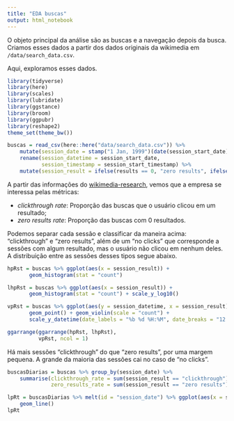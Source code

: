 ```yaml
---
title: "EDA buscas"
output: html_notebook
---
```


O objeto principal da análise são as buscas e a navegação depois da busca. Criamos esses dados a partir dos dados originais da wikimedia em `/data/search_data.csv`. 

Aqui, exploramos esses dados. 

```r
library(tidyverse)
library(here)
library(scales)
library(lubridate)
library(ggstance)
library(broom)
library(ggpubr)
library(reshape2)
theme_set(theme_bw())
```

```r
buscas = read_csv(here::here("data/search_data.csv")) %>% 
    mutate(session_date = stamp("1 Jan, 1999")(date(session_start_date))) %>% 
    rename(session_datetime = session_start_date,
           session_timestamp = session_start_timestamp) %>%
    mutate(session_result = ifelse(results == 0, "zero results", ifelse(num_clicks > 0, "clickthrough", "no clicks")))
```
A partir das informações do [wikimedia-research](https://github.com/wikimedia-research/Discovery-Hiring-Analyst-2016), vemos que a empresa se interessa pelas métricas:

- *clickthrough rate*: Proporção das buscas que o usuário clicou em um resultado;
- *zero results rate*: Proporção das buscas com 0 resultados.

Podemos separar cada sessão e classificar da maneira acima: "clickthrough" e "zero results", além de um "no clicks" que corresponde a sessões com algum resultado, mas o usuário não clicou em nenhum deles. A distribuição entre as sessões desses tipos segue abaixo.

```r
hpRst = buscas %>% ggplot(aes(x = session_result)) +
       geom_histogram(stat = "count")

lhpRst = buscas %>% ggplot(aes(x = session_result)) +
       geom_histogram(stat = "count") + scale_y_log10()

vpRst = buscas %>% ggplot(aes(y = session_datetime, x = session_result)) +
       geom_point() + geom_violin(scale = "count") +
       scale_y_datetime(date_labels = "%b %d %H:%M", date_breaks = "12 hour")

ggarrange(ggarrange(hpRst, lhpRst),
          vpRst, ncol = 1)
```

Há mais sessões "clickthrough" do que "zero results", por uma margem pequena. A grande da maioria das sessões cai no caso de "no clicks".

```r
buscasDiarias = buscas %>% group_by(session_date) %>%
    summarise(clickthrough_rate = sum(session_result == "clickthrough")/n(),
              zero_results_rate = sum(session_result == "zero results")/n())

lpRt = buscasDiarias %>% melt(id = "session_date") %>% ggplot(aes(x = session_date, y = value, color = variable, group = variable)) + 
    geom_line()
lpRt
```

